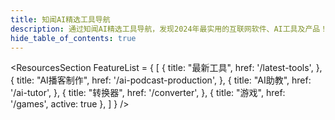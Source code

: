 ```yaml
---
title: 知闻AI精选工具导航
description: 通过知闻AI精选工具导航，发现2024年最实用的互联网软件、AI工具及产品！
hide_table_of_contents: true
---
```



<ResourcesSection 
    FeatureList = {
        [
            {
                title: "最新工具",
                href: '/latest-tools',
            },
            {
                title: "AI播客制作",
                href: '/ai-podcast-production',
            },
            {
                title: "AI助教",
                href: '/ai-tutor',
            },
            {
                title: "转换器",
                href: '/converter',
            },
            {
                title: "游戏",
                href: '/games',
                active: true
            },
        ]
    }
/>


<CardGrid>
    <CardItem truncate 
        title="黑神话悟空百科" 
        imgsrc="https://blackmythwukong.wiki/assets/images/zhizhujing-943d080118d140b51b159bbe5a1dbbae.jpeg"
        sources="https://blackmythwukong.wiki/" 
        href="/tools/blackmythwukongwiki"
        info="黑神话：悟空百科是一个由玩家社区创建和维护的在线百科全书，致力于为游戏《黑神话：悟空》提供全面的信息和资源。" 
    />
    <CardItem truncate 
        title="Chained Together" 
        imgsrc="https://chainedtogether.top/img/header.jpg"
        sources="https://chainedtogether.top/" 
        href="/tools/chainedtogether"
        info="Chained Together 不仅仅是一个游戏，更是一次关于信任、默契和团队合作的奇妙冒险。每个玩家都是不可或缺的一环，你的每一个决定都可能影响整个团队的命运。" 
    />
</CardGrid>
